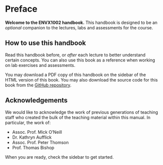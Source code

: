 # Preface {.unnumbered}

**Welcome to the ENVX1002 handbook.** This handbook is designed to be an *optional* companion to the lectures, labs and assessments for the course.


## How to use this handbook

Read this handbook before, or *after* each lecture to better understand certain concepts. You can also use this book as a reference when working on lab exercises and assessments.

You may download a PDF copy of this handbook on the sidebar of the HTML version of this book. You may also download the source code for this book from the [GitHub repository][handbook].

## Acknowledgements

We would like to acknowledge the work of previous generations of teaching staff who created the bulk of the teaching material within this manual. In particular, the work of:

- Assoc. Prof. Mick O’Neill
- Dr. Kathryn Aufflick
- Assoc. Prof. Peter Thomson
- Prof. Thomas Bishop

When you are ready, check the sidebar to get started.

[handbook]: https://google.com